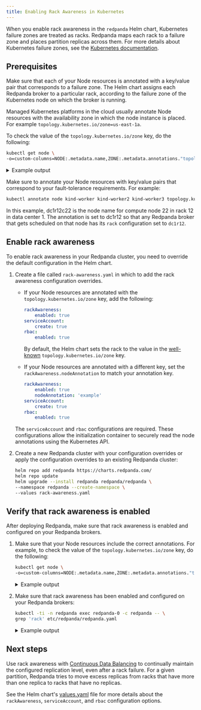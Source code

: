```yaml
---
title: Enabling Rack Awareness in Kubernetes
---
```


<head>
    <meta name="title" content="Enabling Rack Awareness in Kubernetes | Redpanda Docs"/>
    <meta name="description" content="Enable rack awareness to place partition replicas across different failure zones."/>
</head>


<AboutRackAwareness/>

When you enable rack awareness in the `redpanda` Helm chart, Kubernetes failure zones are treated as racks. Redpanda maps each rack to a failure zone and places partition replicas across them. For more details about Kubernetes failure zones, see the [Kubernetes documentation](https://kubernetes.io/docs/setup/best-practices/multiple-zones/).

## Prerequisites

Make sure that each of your Node resources is annotated with a key/value pair that corresponds to a failure zone. The Helm chart assigns each Redpanda broker to a particular rack, according to the failure zone of the Kubernetes node on which the broker is running.

<Tabs>
<TabItem value="cloud" label="Managed" default>

Managed Kubernetes platforms in the cloud usually annotate Node resources with the availability zone in which the node instance is placed. For example `topology.kubernetes.io/zone=us-east-1a`.

To check the value of the `topology.kubernetes.io/zone` key, do the following:

```bash
kubectl get node \
-o=custom-columns=NODE:.metadata.name,ZONE:.metadata.annotations."topology\.kubernetes\.io/zone"
```

<details>
<summary>
Example output
</summary>

```
NODE                 ZONE
example-worker       us-east-1a
example-worker2      us-east-1b
example-worker3      us-east-1c
```

If you don't see any values in the Zone column, see the **Self-Managed** tab.

</details>

</TabItem>

<TabItem value="self" label="Self-Managed" default>

Make sure to annotate your Node resources with key/value pairs that correspond to your fault-tolerance requirements. For example:

```bash
kubectl annotate node kind-worker kind-worker2 kind-worker3 topology.kubernetes.io/zone=rack1
```

In this example, dc1r12c22 is the node name for compute node 22 in rack 12 in data center 1. The annotation is set to dc1r12 so that any Redpanda broker that gets scheduled on that node has its `rack` configuration set to `dc1r12`.

</TabItem>
</Tabs>

## Enable rack awareness

To enable rack awareness in your Redpanda cluster, you need to override the default configuration in the Helm chart.

1. Create a file called `rack-awareness.yaml` in which to add the rack awareness configuration overrides.

    - If your Node resources are annotated with the `topology.kubernetes.io/zone` key, add the following:

        ```yaml
        rackAwareness:
            enabled: true
        serviceAccount:
            create: true
        rbac:
            enabled: true
        ```

        By default, the Helm chart sets the rack to the value in the [well-known](https://kubernetes.io/docs/reference/labels-annotations-taints/#topologykubernetesiozone) `topology.kubernetes.io/zone` key.

    - If your Node resources are annotated with a different key, set the `rackAwareness.nodeAnnotation` to match your annotation key.

        ```yaml
        rackAwareness:
            enabled: true
            nodeAnnotation: 'example'
        serviceAccount:
            create: true
        rbac:
            enabled: true
        ```

    The `serviceAccount` and `rbac` configurations are required. These configurations allow the initialization container to securely read the node annotations using the Kubernetes API.

1. Create a new Redpanda cluster with your configuration overrides or apply the configuration overrides to an existing Redpanda cluster:

    ```bash
    helm repo add redpanda https://charts.redpanda.com/
    helm repo update
    helm upgrade --install redpanda redpanda/redpanda \
    --namespace redpanda --create-namespace \
    --values rack-awareness.yaml
    ```

## Verify that rack awareness is enabled

After deploying Redpanda, make sure that rack awareness is enabled and configured on your Redpanda brokers.

1. Make sure that your Node resources include the correct annotations. For example, to check the value of the `topology.kubernetes.io/zone` key, do the following:

    ```bash
    kubectl get node \
    -o=custom-columns=NODE:.metadata.name,ZONE:.metadata.annotations."topology\.kubernetes\.io/zone"
    ```

    <details>
    <summary>
    Example output
    </summary>

    ```
    NODE                 ZONE
    example-worker       us-east-1a
    example-worker2      us-east-1b
    example-worker3      us-east-1c
    ```

    </details>

1. Make sure that rack awareness has been enabled and configured on your Redpanda brokers:

    ```bash
    kubectl -ti -n redpanda exec redpanda-0 -c redpanda -- \
    grep 'rack' etc/redpanda/redpanda.yaml
    ```

    <details>
    <summary>
    Example output
    </summary>

    ```
    rack: us-east-1a
    enable_rack_awareness: true
    ```

    </details>

## Next steps

Use rack awareness with [Continuous Data Balancing](../../cluster-administration/continuous-data-balancing/) to continually maintain the configured replication level, even after a rack failure. For a given partition, Redpanda tries to move excess replicas from racks that have more than one replica to racks that have no replicas.

See the Helm chart's [values.yaml](https://github.com/redpanda-data/helm-charts/tree/main/charts/redpanda/values.yaml) file for more details about the `rackAwareness`, `serviceAccount`, and `rbac` configuration options.
